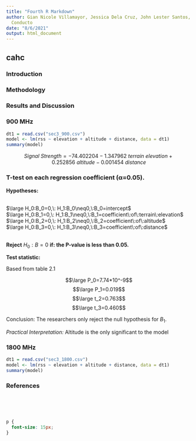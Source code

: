 ```yaml
---
title: "Fourth R Markdown"
author: Gian Nicole Villamayor, Jessica Dela Cruz, John Lester Santos, John Rollic
  Conducto
date: "8/6/2021"
output: html_document
---
```



## cahc {.tabset}

### **Introduction**






### **Methodology**




### **Results and Discussion**
<h3> 900 MHz </h3>

```r
dt1 = read.csv("sec3_900.csv")
model <- lm(rss ~ elevation + altitude + distance, data = dt1)
summary(model)
```

$$ Signal\:Strength = -74.402204-1.347962\:terrain\:elevation+0.252856\:altitude-0.001454\:distance$$

<h3><b>T-test on each regression coefficient (α=0.05). </h3></b>
<p>**Hypotheses:** </p><br>
$\large H_0:B_0=0,\: H_1:B_0\neq0,\:B_0=intercept$<br>
$\large H_0:B_1=0,\: H_1:B_1\neq0,\:B_1=coefficient\:of\:terrain\:elevation$<br>
$\large H_0:B_2=0,\: H_1:B_2\neq0,\:B_2=coefficient\:of\:altitude$<br>
$\large H_0:B_3=0,\: H_1:B_3\neq0,\:B_3=coefficient\:of\:distance$<br><br>
<p>**Reject** $H_0:B=0$ **if: the P-value is less than 0.05.** </p>
<p>**Test statistic:** </p>
<p>Based from table 2.1</p>
$$\large P_0=7.74*10^-9$$
$$\large P_1=0.019$$
$$\large t_2=0.763$$
$$\large t_3=0.460$$
<p>Conclusion: The researchers only reject the null hypothesis for $B_1$. 
<p>*Practical Interpretation:* Altitude is the only significant to the model </p> 

<h3> 1800 MHz </h3>

```r
dt1 = read.csv("sec3_1800.csv")
model <- lm(rss ~ elevation + altitude + distance, data = dt1)
summary(model)
```










### **References**



<br>
<br>
<br>

```css
p {
  font-size: 15px;
}
```
